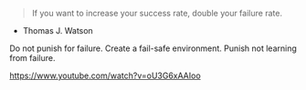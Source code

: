 
> If you want to increase your success rate, double your failure rate.

- Thomas J. Watson

Do not punish for failure. Create a fail-safe environment. Punish not learning from failure.

https://www.youtube.com/watch?v=oU3G6xAAIoo
